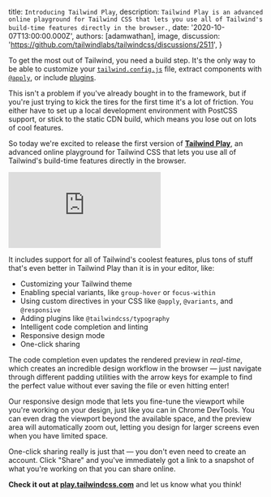 
  title: `Introducing Tailwind Play`,
  description: `Tailwind Play is an advanced online playground for Tailwind CSS that lets you use all of Tailwind's build-time features directly in the browser.`,
  date: '2020-10-07T13:00:00.000Z',
  authors: [adamwathan],
  image,
  discussion: 'https://github.com/tailwindlabs/tailwindcss/discussions/2511',
}

To get the most out of Tailwind, you need a build step. It's the only way to be able to customize your [`tailwind.config.js`](https://tailwindcss.com/docs/configuration) file, extract components with [`@apply`](https://tailwindcss.com/docs/functions-and-directives#apply), or include [plugins](https://tailwindcss.com/docs/plugins).

This isn't a problem if you've already bought in to the framework, but if you're just trying to kick the tires for the first time it's a lot of friction. You either have to set up a local development environment with PostCSS support, or stick to the static CDN build, which means you lose out on lots of cool features.

So today we're excited to release the first version of [**Tailwind Play**](https://play.tailwindcss.com), an advanced online playground for Tailwind CSS that lets you use all of Tailwind's build-time features directly in the browser.

<!--more-->

<div className="my-8 relative pb-9/16">
  <iframe
    className="absolute inset-0 h-full w-full"
    src="https://www.youtube.com/embed/eCWhTZ34Hck"
    frameBorder="0"
    allow="accelerometer; autoplay; encrypted-media; gyroscope; picture-in-picture"
    allowFullScreen
  ></iframe>
</div>

It includes support for all of Tailwind's coolest features, plus tons of stuff that's even better in Tailwind Play than it is in your editor, like:

- Customizing your Tailwind theme
- Enabling special variants, like `group-hover` or `focus-within`
- Using custom directives in your CSS like `@apply`, `@variants`, and `@responsive`
- Adding plugins like `@tailwindcss/typography`
- Intelligent code completion and linting
- Responsive design mode
- One-click sharing

The code completion even updates the rendered preview in _real-time_, which creates an incredible design workflow in the browser — just navigate through different padding utilities with the arrow keys for example to find the perfect value without ever saving the file or even hitting enter!

Our responsive design mode that lets you fine-tune the viewport while you're working on your design, just like you can in Chrome DevTools. You can even drag the viewport beyond the available space, and the preview area will automatically zoom out, letting you design for larger screens even when you have limited space.

One-click sharing really is just that — you don't even need to create an account. Click "Share" and you've immediately got a link to a snapshot of what you're working on that you can share online.

**Check it out at [play.tailwindcss.com](https://play.tailwindcss.com)** and let us know what you think!
